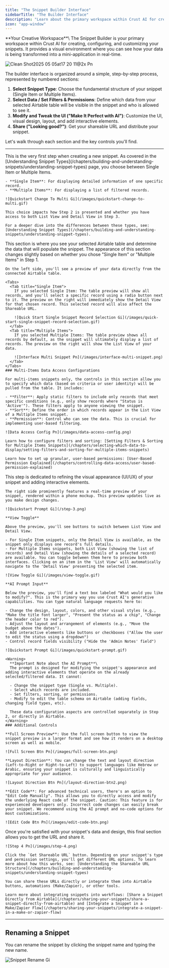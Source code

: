 ```yaml
---
title: "The Snippet Builder Interface"
sidebarTitle: "The Builder Interface"
description: "Learn about the primary workspace within Crust AI for creating, configuring, and customizing your snippets."
icon: "app-window"
---
```


<Tip>
  **Your Creative Workspace**\
  The Snippet Builder is your primary workspace within Crust AI for creating, configuring, and customizing your snippets. It provides a visual environment where you can see how your data is being transformed into a mini-application in real-time.
</Tip>

![Clean Shot2025 05 05at17 20 11@2x Pn](/images/CleanShot2025-05-05at17.20.11@2x.png)

The builder interface is organized around a simple, step-by-step process, represented by numbered sections:

1. **Select Snippet Type**: Choose the fundamental structure of your snippet (Single Item or Multiple Items).
2. **Select Data / Set Filters & Permissions**: Define which data from your selected Airtable table will be visible in the snippet and who is allowed to see it.
3. **Modify and Tweak the UI ("Make It Perfect with AI")**: Customize the UI, visual design, layout, and add interactive elements.
4. **Share ("Looking good?")**: Get your shareable URL and distribute your snippet.

Let's walk through each section and the key controls you'll find.

---

<Steps>
  <Step title="Select Snippet Type" titleSize="h2">
    This is the very first step when creating a new snippet. As covered in the [Understanding Snippet Types](/chapters/building-and-understanding-snippets/understanding-snippet-types) page, you choose between Single Item or Multiple Items.

    - **Single Item**: For displaying detailed information of one specific record.
    - **Multiple Items**: For displaying a list of filtered records.

    ![Quickstart Change To Multi Gi](/images/quickstart-change-to-multi.gif)

    This choice impacts how Step 2 is presented and whether you have access to both List View and Detail View in Step 3.

    For a deeper dive into the differences between these types, see: [Understanding Snippet Types](/chapters/building-and-understanding-snippets/understanding-snippet-types).
  </Step>
  <Step title="Select Data / Set Filters & Permissions" titleSize="h2">
    This section is where you see your selected Airtable table and determine the data that will populate the snippet. The appearance of this section changes slightly based on whether you chose "Single Item" or "Multiple Items" in Step 1.

    On the left side, you'll see a preview of your data directly from the connected Airtable table.

    <Tabs>
      <Tab title="Single Item">
        If you selected Single Item: The table preview will show all records, and you'll select a specific record using a radio button next to it. The preview on the right will immediately show the Detail View for that chosen record. This selected record will also affect the Shareable URL.

        ![Quick Start Single Snippet Record Selection Gi](/images/quick-start-single-snippet-record-selection.gif)
      </Tab>
      <Tab title="Multiple Items">
        If you selected Multiple Items: The table preview shows all records by default, as the snippet will ultimately display a list of records. The preview on the right will show the List View of your data.

        ![Interface Multi Snippet Pn](/images/interface-multi-snippet.png)
      </Tab>
    </Tabs>
    ### Multi-Items Data Access Configurations

    For multi-items snippets only, the controls in this section allow you to specify which data (based on criteria or user identity) will be pulled from the table. It includes:

    - **Filter**: Apply static filters to include only records that meet specific conditions (e.g., only show records where "Status is 'Active'"). These filters apply to anyone viewing the snippet.
    - **Sort**: Define the order in which records appear in the List View of a Multiple Items snippet.
    - **Permission**: Control who can see the data. This is crucial for implementing user-based filtering.

    ![Data Access Config Pn](/images/data-access-config.png)

    Learn how to configure filters and sorting: [Setting Filters & Sorting for Multiple Items Snippets](/chapters/selecting-which-data-to-display/setting-filters-and-sorting-for-multiple-items-snippets)

    Learn how to set up granular, user-based permissions: [User-Based Permission Explained](/chapters/controlling-data-access/user-based-permission-explained)
  </Step>
  <Step title='Modify and Tweak the UI ("Make It Perfect with AI")' titleSize="h2">
    This step is dedicated to refining the visual appearance (UI/UX) of your snippet and adding interactive elements.

    The right side prominently features a real-time preview of your snippet, rendered within a phone mockup. This preview updates live as you make design changes.

    ![Quickstart Prompt Gi](/step-3.png)

    **View Toggle**

    Above the preview, you'll see buttons to switch between List View and Detail View.

    - For Single Item snippets, only the Detail View is available, as the snippet only displays one record's full details.
    - For Multiple Items snippets, both List View (showing the list of records) and Detail View (showing the details of a selected record) are available. You can toggle between them here to preview both interfaces. Clicking on an item in the 'List View' will automatically navigate to the 'Detail View' presenting the selected item.

    ![View Toggle Gi](/images/view-toggle.gif)

    **AI Prompt Input**

    Below the preview, you'll find a text box labeled "What would you like to modify?". This is the primary way you use Crust AI's generative capabilities. You can type natural language requests here to:

    - Change the design, layout, colors, and other visual styles (e.g., "Make the title font larger", "Present the status as a chip", "Change the header color to red").
    - Adjust the layout and arrangement of elements (e.g., "Move the budget above the dates").
    - Add interactive elements like buttons or checkboxes ("Allow the user to edit the status using a dropdown")
    - Control record fields visibility ("Hide the 'Admin Notes' field")

    ![Quickstart Prompt Gi](/images/quickstart-prompt.gif)

    <Warning>
      **Important Note about the AI Prompt**\
      The prompt is designed for modifying the snippet's appearance and adding interactive elements that operate on the already selected/filtered data. It cannot:

      - Change the snippet type (Single vs. Multiple).
      - Select which records are included.
      - Set filters, sorting, or permissions.
      - Modify to edit the table schema on Airtable (adding fields, changing field types, etc).

      These data configuration aspects are controlled separately in Step 2, or directly in Airtable.
    </Warning>
    ### Additional Controls

    **Full Screen Preview**: Use the full screen button to view the snippet preview in a larger format and see how it renders on a desktop screen as well as mobile.

    ![Full Screen Btn Pn](/images/full-screen-btn.png)

    **Layout Direction**: You can change the text and layout direction (Left-to-Right or Right-to-Left) to support languages like Hebrew or Arabic, ensuring your snippet is culturally and linguistically appropriate for your audience.

    ![Layout Direction Btn Pn](/layout-direction-btn2.png)

    **Edit Code**: For advanced technical users, there's an option to "Edit Code Manually". This allows you to directly access and modify the underlying React code of the snippet. Caution: This feature is for experienced developers only. Incorrect code changes can easily break your snippet. We recommend using the AI prompt and no-code options for most customizations.

    ![Edit Code Btn Pn](/images/edit-code-btn.png)
  </Step>
  <Step title='Share ("Looking good?")' titleSize="h2">
    Once you're satisfied with your snippet's data and design, this final section allows you to get the URL and share it.

    ![Step 4 Pn](/images/step-4.png)

    Click the `Get Shareable URL` button. Depending on your snippet's type and permission settings, you'll get different URL options. To learn more about how this works, see: [Understanding the Shareable URL Structure](/chapters/building-and-understanding-snippets/understanding-snippet-types)

    You can share these URLs directly or integrate them into Airtable buttons, automations (Make/Zapier), or other tools.

    Learn more about integrating snippets into workflows: [Share a Snippet Directly from Airtable](/chapters/sharing-your-snippets/share-a-snippet-directly-from-airtable) and [Integrate a Snippet in a Make/Zapier Flow](/chapters/sharing-your-snippets/integrate-a-snippet-in-a-make-or-zapier-flow)
  </Step>
</Steps>

---

## Renaming a Snippet

You can rename the snippet by clicking the snippet name and typing the new name.

![Snippet Rename Gi](/images/snippet-rename.gif)